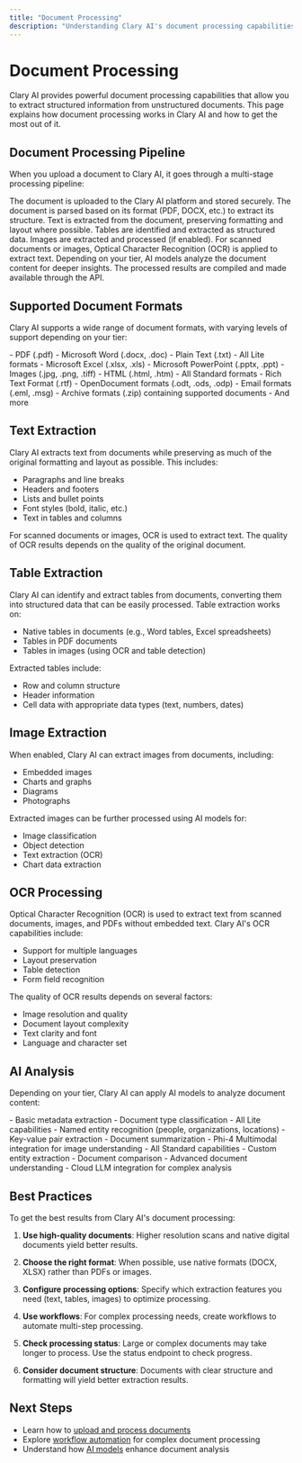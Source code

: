 ```yaml
---
title: "Document Processing"
description: "Understanding Clary AI's document processing capabilities"
---
```


# Document Processing

Clary AI provides powerful document processing capabilities that allow you to extract structured information from unstructured documents. This page explains how document processing works in Clary AI and how to get the most out of it.

## Document Processing Pipeline

When you upload a document to Clary AI, it goes through a multi-stage processing pipeline:

<Steps>
  <Step title="Document Upload">
    The document is uploaded to the Clary AI platform and stored securely.
  </Step>
  <Step title="Document Parsing">
    The document is parsed based on its format (PDF, DOCX, etc.) to extract its structure.
  </Step>
  <Step title="Text Extraction">
    Text is extracted from the document, preserving formatting and layout where possible.
  </Step>
  <Step title="Table Extraction">
    Tables are identified and extracted as structured data.
  </Step>
  <Step title="Image Extraction">
    Images are extracted and processed (if enabled).
  </Step>
  <Step title="OCR Processing">
    For scanned documents or images, Optical Character Recognition (OCR) is applied to extract text.
  </Step>
  <Step title="AI Analysis">
    Depending on your tier, AI models analyze the document content for deeper insights.
  </Step>
  <Step title="Result Generation">
    The processed results are compiled and made available through the API.
  </Step>
</Steps>

## Supported Document Formats

Clary AI supports a wide range of document formats, with varying levels of support depending on your tier:

<Tabs>
  <Tab title="Lite">
    - PDF (.pdf)
    - Microsoft Word (.docx, .doc)
    - Plain Text (.txt)
  </Tab>
  <Tab title="Standard">
    - All Lite formats
    - Microsoft Excel (.xlsx, .xls)
    - Microsoft PowerPoint (.pptx, .ppt)
    - Images (.jpg, .png, .tiff)
    - HTML (.html, .htm)
  </Tab>
  <Tab title="Professional">
    - All Standard formats
    - Rich Text Format (.rtf)
    - OpenDocument formats (.odt, .ods, .odp)
    - Email formats (.eml, .msg)
    - Archive formats (.zip) containing supported documents
    - And more
  </Tab>
</Tabs>

## Text Extraction

Clary AI extracts text from documents while preserving as much of the original formatting and layout as possible. This includes:

- Paragraphs and line breaks
- Headers and footers
- Lists and bullet points
- Font styles (bold, italic, etc.)
- Text in tables and columns

For scanned documents or images, OCR is used to extract text. The quality of OCR results depends on the quality of the original document.

## Table Extraction

Clary AI can identify and extract tables from documents, converting them into structured data that can be easily processed. Table extraction works on:

- Native tables in documents (e.g., Word tables, Excel spreadsheets)
- Tables in PDF documents
- Tables in images (using OCR and table detection)

Extracted tables include:
- Row and column structure
- Header information
- Cell data with appropriate data types (text, numbers, dates)

## Image Extraction

When enabled, Clary AI can extract images from documents, including:

- Embedded images
- Charts and graphs
- Diagrams
- Photographs

Extracted images can be further processed using AI models for:
- Image classification
- Object detection
- Text extraction (OCR)
- Chart data extraction

## OCR Processing

Optical Character Recognition (OCR) is used to extract text from scanned documents, images, and PDFs without embedded text. Clary AI's OCR capabilities include:

- Support for multiple languages
- Layout preservation
- Table detection
- Form field recognition

The quality of OCR results depends on several factors:
- Image resolution and quality
- Document layout complexity
- Text clarity and font
- Language and character set

## AI Analysis

Depending on your tier, Clary AI can apply AI models to analyze document content:

<Tabs>
  <Tab title="Lite">
    - Basic metadata extraction
    - Document type classification
  </Tab>
  <Tab title="Standard">
    - All Lite capabilities
    - Named entity recognition (people, organizations, locations)
    - Key-value pair extraction
    - Document summarization
    - Phi-4 Multimodal integration for image understanding
  </Tab>
  <Tab title="Professional">
    - All Standard capabilities
    - Custom entity extraction
    - Document comparison
    - Advanced document understanding
    - Cloud LLM integration for complex analysis
  </Tab>
</Tabs>

## Best Practices

To get the best results from Clary AI's document processing:

1. **Use high-quality documents**: Higher resolution scans and native digital documents yield better results.

2. **Choose the right format**: When possible, use native formats (DOCX, XLSX) rather than PDFs or images.

3. **Configure processing options**: Specify which extraction features you need (text, tables, images) to optimize processing.

4. **Use workflows**: For complex processing needs, create workflows to automate multi-step processing.

5. **Check processing status**: Large or complex documents may take longer to process. Use the status endpoint to check progress.

6. **Consider document structure**: Documents with clear structure and formatting will yield better extraction results.

## Next Steps

- Learn how to [upload and process documents](/api-docs/endpoints/documents)
- Explore [workflow automation](/concepts/workflow-engine) for complex document processing
- Understand how [AI models](/concepts/ai-models) enhance document analysis
